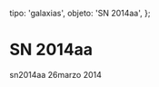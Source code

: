 
  tipo: 'galaxias',
  objeto: 'SN 2014aa',
};

# SN 2014aa

<Imagen
  src="registro/sn2014-aa_20140326_sn2014aa_20140326_i88.jpg"
  fecha="20140326"
/>

sn2014aa 26marzo 2014
